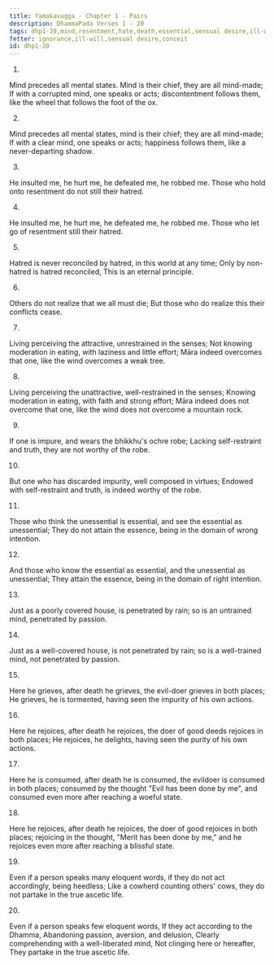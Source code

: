```yaml
---
title: Yamakavagga - Chapter 1 - Pairs
description: DhammaPada Verses 1 - 20
tags: dhp1-20,mind,resentment,hate,death,essential,sensual desire,ill-will,passion,delusion
fetter: ignorance,ill-will,sensual desire,conceit
id: dhp1-20
---
```


1.
Mind precedes all mental states.
Mind is their chief, they are all mind-made;
If with a corrupted mind,
one speaks or acts;
discontentment follows them,
like the wheel that follows the foot of the ox.

2.
Mind precedes all mental states,
mind is their chief; they are all mind-made;
If with a clear mind,
one speaks or acts;
happiness follows them,
like a never-departing shadow.


3.
He insulted me, he hurt me,
he defeated me, he robbed me.
Those who hold onto resentment
do not still their hatred.


4.

He insulted me, he hurt me,
he defeated me, he robbed me.
Those who let go of resentment
still their hatred.


5.

Hatred is never reconciled by hatred,
in this world at any time;
Only by non-hatred is hatred reconciled,
This is an eternal principle.


6.

Others do not realize
that we all must die;
But those who do realize this
their conflicts cease.


7.

Living perceiving the attractive,
unrestrained in the senses;
Not knowing moderation in eating,
with laziness and little effort;
Māra indeed overcomes that one,
like the wind overcomes a weak tree.


8.

Living perceiving the unattractive,
well-restrained in the senses;
Knowing moderation in eating,
with faith and strong effort;
Māra indeed does not overcome that one,
like the wind does not overcome a mountain rock.


9.

If one is impure,
and wears the bhikkhu's ochre robe;
Lacking self-restraint and truth,
they are not worthy of the robe.


10.

But one who has discarded impurity,
well composed in virtues;
Endowed with self-restraint and truth,
is indeed worthy of the robe.


11.

Those who think the unessential is essential,
and see the essential as unessential;
They do not attain the essence,
being in the domain of wrong intention.


12.

And those who know the essential as essential,
and the unessential as unessential;
They attain the essence,
being in the domain of right intention.


13.

Just as a poorly covered house,
is penetrated by rain;
so is an untrained mind,
penetrated by passion.


14.

Just as a well-covered house,
is not penetrated by rain;
so is a well-trained mind,
not penetrated by passion.


15.

Here he grieves, after death he grieves,
the evil-doer grieves in both places;
He grieves, he is tormented,
having seen the impurity of his own actions.


16.

Here he rejoices, after death he rejoices,
the doer of good deeds rejoices in both places;
He rejoices, he delights,
having seen the purity of his own actions.


17.

Here he is consumed, after death he is consumed,
the evildoer is consumed in both places;
consumed by the thought "Evil has been done by me",
and consumed even more after reaching a woeful state.


18.

Here he rejoices, after death he rejoices,
the doer of good rejoices in both places;
rejoicing in the thought, "Merit has been done by me,"
and he rejoices even more after reaching a blissful state.


19.

Even if a person speaks many eloquent words,
if they do not act accordingly, being heedless;
Like a cowherd counting others' cows,
they do not partake in the true ascetic life.


20.

Even if a person speaks few eloquent words,
If they act according to the Dhamma,
Abandoning passion, aversion, and delusion,
Clearly comprehending with a well-liberated mind,
Not clinging here or hereafter,
They partake in the true ascetic life.
